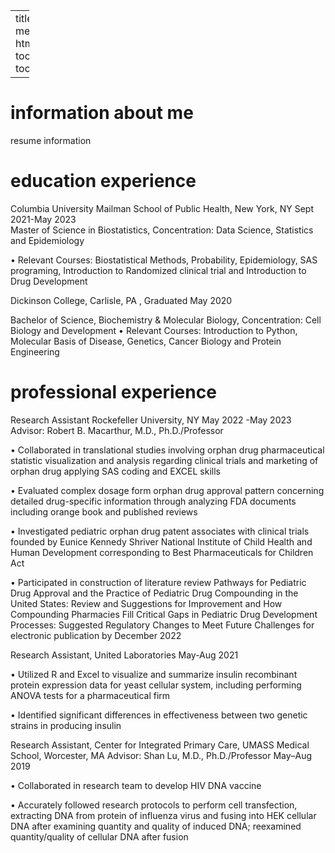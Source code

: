 


---
title: "About me "
output: 
  html_document:
    toc: true
    toc_float: true
    
---


# information about me 

resume information



# education experience

Columbia University Mailman School of Public Health, New York, NY            Sept 2021-May 2023         
Master of Science in Biostatistics, Concentration: Data Science, Statistics and Epidemiology

•	Relevant Courses: Biostatistical Methods, Probability, Epidemiology, SAS programing, Introduction to Randomized clinical trial and Introduction to Drug Development

Dickinson College, Carlisle, PA	,  Graduated May 2020

Bachelor of Science, Biochemistry & Molecular Biology, Concentration: Cell Biology and Development
•	Relevant Courses: Introduction to Python, Molecular Basis of Disease, Genetics, Cancer Biology and Protein Engineering








# professional experience

Research Assistant   Rockefeller University, NY                                        May 2022 -May 2023
Advisor: Robert B. Macarthur, M.D., Ph.D./Professor

•	Collaborated in translational studies involving orphan drug pharmaceutical statistic visualization and analysis regarding clinical trials and marketing of orphan drug applying SAS coding and EXCEL skills

•	Evaluated complex dosage form orphan drug approval pattern concerning detailed drug-specific information through analyzing FDA documents including orange book and published reviews

•	Investigated pediatric orphan drug patent associates with clinical trials founded by Eunice Kennedy Shriver National Institute of Child Health and Human Development corresponding to Best Pharmaceuticals for Children Act

•	Participated in construction of  literature review Pathways for Pediatric Drug Approval and the Practice of Pediatric Drug Compounding in the United States: Review and Suggestions for Improvement  and How Compounding Pharmacies Fill Critical Gaps in Pediatric Drug Development Processes: Suggested Regulatory Changes to Meet Future Challenges for electronic publication by December 2022





Research Assistant, United Laboratories                                         	May-Aug 2021

•	Utilized R and Excel to visualize and summarize insulin recombinant protein expression data for yeast cellular system, including performing ANOVA tests for a pharmaceutical firm

•	Identified significant differences in effectiveness between two genetic strains in producing insulin





Research Assistant, Center for Integrated Primary Care, UMASS Medical School, Worcester, MA                             Advisor: Shan Lu, M.D., Ph.D./Professor				May–Aug 2019

•	Collaborated in research team to develop HIV DNA vaccine

•	Accurately followed research protocols to perform cell transfection, extracting DNA from protein of influenza virus and fusing into HEK cellular DNA after examining  quantity and quality of induced DNA; reexamined quantity/quality of cellular DNA after fusion 




